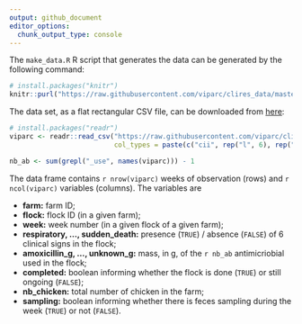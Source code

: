 ```yaml
---
output: github_document
editor_options: 
  chunk_output_type: console
---
```


The `make_data.R` R script that generates the data can be generated by the
following command:

```r
# install.packages("knitr")
knitr::purl("https://raw.githubusercontent.com/viparc/clires_data/master/make_data.Rmd", documentation = 1L)
```

The data set, as a flat rectangular CSV file, can be downloaded from
[here](https://raw.githubusercontent.com/viparc/clires_data/master/data/viparc.csv):

```r
# install.packages("readr")
viparc <- readr::read_csv("https://raw.githubusercontent.com/viparc/clires_data/master/data/viparc.csv",
                          col_types = paste(c("cii", rep("l", 6), rep("d", 45), "lil"), collapse = ""))
```

```r
nb_ab <- sum(grepl("_use", names(viparc))) - 1
```

The data frame contains `r nrow(viparc)` weeks of observation (rows) and
`r ncol(viparc)` variables (columns). The variables are

* **farm:** farm ID;
* **flock:** flock ID (in a given farm);
* **week:** week number (in a given flock of a given farm);
* **respiratory, ..., sudden_death:** presence (`TRUE`) / absence (`FALSE`) of 6 clinical signs in the flock;
* **amoxicillin_g, ..., unknown_g:** mass, in g, of the `r nb_ab` antimicriobial used in the flock;
* **completed:** boolean informing whether the flock is done (`TRUE`) or still ongoing (`FALSE`);
* **nb_chicken:** total number of chicken in the farm;
* **sampling:** boolean informing whether there is feces sampling during the week (`TRUE`) or not (`FALSE`).
